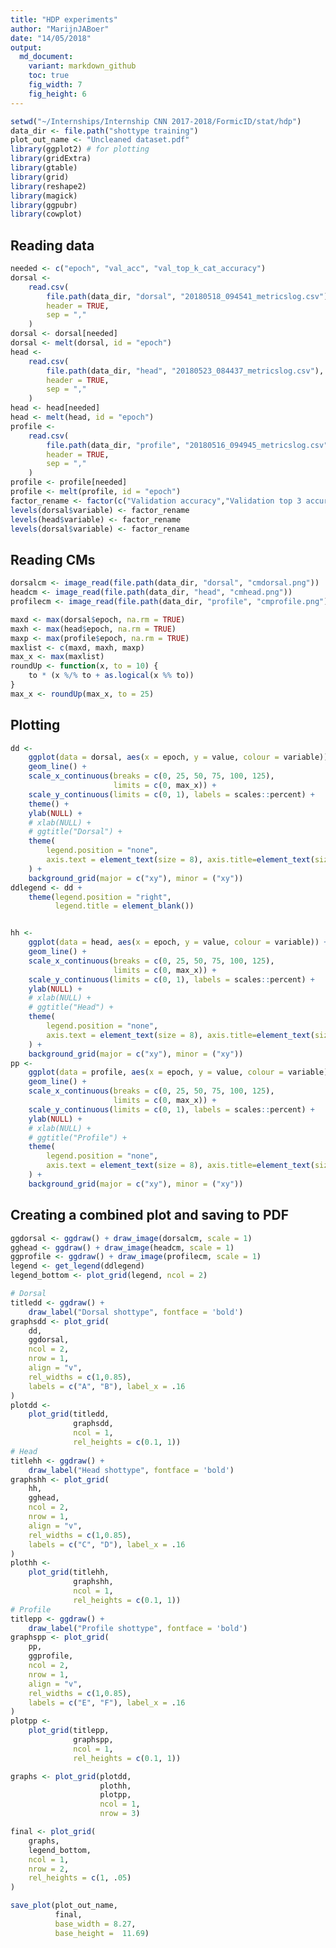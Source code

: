```yaml
---
title: "HDP experiments"
author: "MarijnJABoer"
date: "14/05/2018"
output:
  md_document:
    variant: markdown_github
    toc: true
    fig_width: 7
    fig_height: 6
---
```


```r
setwd("~/Internships/Internship CNN 2017-2018/FormicID/stat/hdp")
data_dir <- file.path("shottype training")
plot_out_name <- "Uncleaned dataset.pdf"
library(ggplot2) # for plotting
library(gridExtra)
library(gtable)
library(grid)
library(reshape2)
library(magick)
library(ggpubr)
library(cowplot)

```

## Reading data

```r
needed <- c("epoch", "val_acc", "val_top_k_cat_accuracy")
dorsal <-
    read.csv(
        file.path(data_dir, "dorsal", "20180518_094541_metricslog.csv"),
        header = TRUE,
        sep = ","
    )
dorsal <- dorsal[needed]
dorsal <- melt(dorsal, id = "epoch")
head <-
    read.csv(
        file.path(data_dir, "head", "20180523_084437_metricslog.csv"),
        header = TRUE,
        sep = ","
    )
head <- head[needed]
head <- melt(head, id = "epoch")
profile <-
    read.csv(
        file.path(data_dir, "profile", "20180516_094945_metricslog.csv"),
        header = TRUE,
        sep = ","
    )
profile <- profile[needed]
profile <- melt(profile, id = "epoch")
factor_rename <- factor(c("Validation accuracy","Validation top 3 accuracy"))
levels(dorsal$variable) <- factor_rename
levels(head$variable) <- factor_rename
levels(dorsal$variable) <- factor_rename

```

## Reading CMs

```r
dorsalcm <- image_read(file.path(data_dir, "dorsal", "cmdorsal.png"))
headcm <- image_read(file.path(data_dir, "head", "cmhead.png"))
profilecm <- image_read(file.path(data_dir, "profile", "cmprofile.png"))
```


```r
maxd <- max(dorsal$epoch, na.rm = TRUE)
maxh <- max(head$epoch, na.rm = TRUE)
maxp <- max(profile$epoch, na.rm = TRUE)
maxlist <- c(maxd, maxh, maxp)
max_x <- max(maxlist)
roundUp <- function(x, to = 10) {
    to * (x %/% to + as.logical(x %% to))
}
max_x <- roundUp(max_x, to = 25)
```


## Plotting

```r
dd <-
    ggplot(data = dorsal, aes(x = epoch, y = value, colour = variable)) +
    geom_line() +
    scale_x_continuous(breaks = c(0, 25, 50, 75, 100, 125),
                       limits = c(0, max_x)) +
    scale_y_continuous(limits = c(0, 1), labels = scales::percent) +
    theme() +
    ylab(NULL) +
    # xlab(NULL) +
    # ggtitle("Dorsal") +
    theme(
        legend.position = "none",
        axis.text = element_text(size = 8), axis.title=element_text(size=10,face="bold")
    ) +
    background_grid(major = c("xy"), minor = ("xy"))
ddlegend <- dd +
    theme(legend.position = "right",
          legend.title = element_blank())


hh <-
    ggplot(data = head, aes(x = epoch, y = value, colour = variable)) +
    geom_line() +
    scale_x_continuous(breaks = c(0, 25, 50, 75, 100, 125),
                       limits = c(0, max_x)) +
    scale_y_continuous(limits = c(0, 1), labels = scales::percent) +
    ylab(NULL) +
    # xlab(NULL) +
    # ggtitle("Head") +
    theme(
        legend.position = "none",
        axis.text = element_text(size = 8), axis.title=element_text(size=10,face="bold")
    ) +
    background_grid(major = c("xy"), minor = ("xy"))
pp <-
    ggplot(data = profile, aes(x = epoch, y = value, colour = variable)) +
    geom_line() +
    scale_x_continuous(breaks = c(0, 25, 50, 75, 100, 125),
                       limits = c(0, max_x)) +
    scale_y_continuous(limits = c(0, 1), labels = scales::percent) +
    ylab(NULL) +
    # xlab(NULL) +
    # ggtitle("Profile") +
    theme(
        legend.position = "none",
        axis.text = element_text(size = 8), axis.title=element_text(size=10,face="bold")
    ) +
    background_grid(major = c("xy"), minor = ("xy"))

```

## Creating a combined plot and saving to PDF

```r
ggdorsal <- ggdraw() + draw_image(dorsalcm, scale = 1)
gghead <- ggdraw() + draw_image(headcm, scale = 1)
ggprofile <- ggdraw() + draw_image(profilecm, scale = 1)
legend <- get_legend(ddlegend)
legend_bottom <- plot_grid(legend, ncol = 2)

# Dorsal
titledd <- ggdraw() +
    draw_label("Dorsal shottype", fontface = 'bold')
graphsdd <- plot_grid(
    dd,
    ggdorsal,
    ncol = 2,
    nrow = 1,
    align = "v",
    rel_widths = c(1,0.85), 
    labels = c("A", "B"), label_x = .16
)
plotdd <-
    plot_grid(titledd,
              graphsdd,
              ncol = 1,
              rel_heights = c(0.1, 1))
# Head
titlehh <- ggdraw() +
    draw_label("Head shottype", fontface = 'bold')
graphshh <- plot_grid(
    hh,
    gghead,
    ncol = 2,
    nrow = 1,
    align = "v",
    rel_widths = c(1,0.85), 
    labels = c("C", "D"), label_x = .16
)
plothh <-
    plot_grid(titlehh,
              graphshh,
              ncol = 1,
              rel_heights = c(0.1, 1))
# Profile
titlepp <- ggdraw() +
    draw_label("Profile shottype", fontface = 'bold')
graphspp <- plot_grid(
    pp,
    ggprofile,
    ncol = 2,
    nrow = 1,
    align = "v",
    rel_widths = c(1,0.85), 
    labels = c("E", "F"), label_x = .16
)
plotpp <-
    plot_grid(titlepp,
              graphspp,
              ncol = 1,
              rel_heights = c(0.1, 1))

graphs <- plot_grid(plotdd,
                    plothh,
                    plotpp,
                    ncol = 1,
                    nrow = 3)

final <- plot_grid(
    graphs,
    legend_bottom,
    ncol = 1,
    nrow = 2,
    rel_heights = c(1, .05)
)

save_plot(plot_out_name,
          final,
          base_width = 8.27,
          base_height =  11.69)

```

